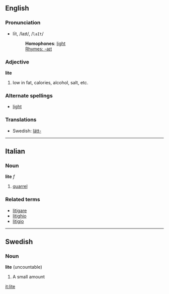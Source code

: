 == English ==
===Pronunciation===
*līt, /laɪt/, /<tt>laIt</tt>/
*:'''Homophones''': [[light]]
*:[[Rhymes:English:-aɪt|Rhymes: -aɪt]]

=== Adjective ===
'''lite'''

# low in fat, calories, alcohol, salt, etc.

=== Alternate spellings ===
*[[light]]

===Translations===
*Swedish: [[lätt-]]

----

==Italian==
===Noun===
'''lite''' ''f''

# [[quarrel]]

===Related terms===
*[[litigare]]
*[[litighio]]
*[[litigio]]

----

==Swedish==
===Noun===
'''lite''' (uncountable)

# A small amount

[[it:lite]]